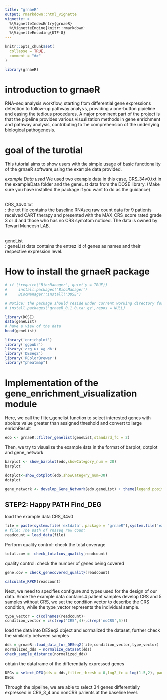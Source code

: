 ```yaml
---
title: "grnaeR"
output: rmarkdown::html_vignette
vignette: >
  %\VignetteIndexEntry{grnaeR}
  %\VignetteEngine{knitr::rmarkdown}
  %\VignetteEncoding{UTF-8}
---
```

```r
knitr::opts_chunk$set(
  collapse = TRUE,
  comment = "#>"
)
```

```r
library(grnaeR)
```


# introduction to grnaeR
RNA-seq analysis workflow, starting from differential gene expressions detection to follow-up pathway analysis, providing a one-button pipieline and easing the tedious procedures. A major prominent part of the project is that the pipeline provides various visualization methods in gene enrichment and pathway analysis, contributing to the comprehension of the underlying biological pathogenesis.


# goal of the turotial
This tutorial aims to show users with the simple usage of basic functionality of the grnaeR software,using the example data provided.

*example Data used*
We used two example data in this case, CRS_34v0.txt in the exampleData folder and the geneList data from the DOSE library. (Make sure you have installed the package if you want to do as the guidance)

<br> CRS_34v0.txt </br>: the txt file contains the baseline RNAseq raw count data for 9 patients received CART therapy and presented with the MAX_CRS_score rated grade 3 or 4 and those who has no CRS symptom noticed.
The data is owned by Tewari Muneesh LAB.

<br> geneList </br>: geneList data contains the entrez id of genes as names and their respective expression level. 

# How to install the grnaeR package
```r
# if (!require("BiocManager", quietly = TRUE))
#     install.packages("BiocManager")
#     BiocManager::install("DOSE")
```

```r
# Notice: the package should reside under current working directory for installation
# install.packages('grnaeR_0.1.0.tar.gz',repos = NULL) 
```



```r
library(DOSE)
data(geneList)
# have a view of the data
head(geneList)
```

```r
library('enrichplot')
library('ggpubr')
library('org.Hs.eg.db')
library('DESeq2')
library('RColorBrewer')
library("pheatmap")
```

# Implementation of the gene_enrichment_visualization module
Here, we call the filter_genelist function to select interested genes with abolute value greater than assigned threshold and convert to large enrichResult
```r
edo <- grnaeR::filter_genelist(geneList,standard_fc = 2)
```

Then, we try to visualize the example data in the format of barplot, dotplot and gene_network 

```r
barplot <- show_barplot(edo,showCategory_num = 20)
barplot
```


```r
dotplot<-show_dotplot(edo,showCategory_num=30)
dotplot
```

```r
gene_network <- develop_Gene_Network(edo,geneList) + theme(legend.position="none")
```


## STEP2: Happy PATH Find_DEG
load the example data CRS_34v0 
```r
file = paste(system.file('extdata', package = "grnaeR"),system.file('extdata', package = "grnaeR")|>list.files(),sep = '/')
# file: The path of rnaseq raw count
readcount = load_data(file)
```

Perform quality control: check the total coverage 
```r
total.cov =  check_totalcov_quality(readcount)
```

quality control: check the number of genes being covered
```r
gene.cov = check_genecovered_quality(readcount)
```

```r
calculate_RPKM(readcount)
```


Next, we need to specifies configure and types used for the design of our  data. Since the example data contains 4 patient samples develop CRS and 5 samples without CRS, we set the condition vector to describe the CRS condition, while the type_vector represents the individual sample.
```r
type_vector = c(colnames(readcount))
condition_vector = c(c(rep('CRS',4)),c(rep('noCRS',5)))
```

load the data into DESeq2 object and normalized the dataset, further check the similarity between samples
```r
dds = grnaeR::load_data_for_DESeq2(file,condition_vector,type_vector)
normalized_dds = normalize_dataset(dds)
check_sample_distance(normalized_dds)
```

obtain the dataframe of the differentially expressed genes
```r
DEGs = select_DEG(dds = dds,filter_thresh = 0,log2_fc = log(1.5,2), padjust = 0.05)
DEGs
```

Through the pipeline, we are able to select 34 genes differentially expressed in CRS_3_4 and nonCRS patients at the baseline level.







